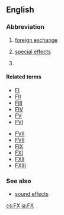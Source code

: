 {{also|fx|Fx|FX|F/X}}
==English==

===Abbreviation===
{{rfc-header|Abbreviation}}
{{head|en|abbreviation}}

# [[foreign exchange]]
# {{label|en|slang|video games|film|television}} [[special effects]]
# {{abbreviation of|lang=en|factor X}} {{gloss|[[clotting factor X]]}}

====Related terms====
{{rel-top|clotting factor X}}
* [[FI]]
* [[FII]]
* [[FIII]]
* [[FIV]]
* [[FV]]
* [[FVI]]
{{rel-mid}}
* [[FVII]]
* [[FVII]]
* [[FIX]]
* [[FXI]]
* [[FXII]]
* [[FXIII]]
{{rel-bottom}}

===See also===
* {{sense|special effects}} [[sound effects]]

[[cs:FX]]
[[ja:FX]]